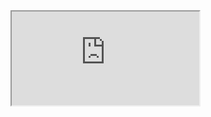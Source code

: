 
<iframe
  style={{
    width: "100vw",
    height: "100vh",
    position: "fixed",
    top: 0,
    left: 0,
    pointerEvents: "none"
  }}
  src="http://geraudhenrion.io/"
/>

---

- 4ans graphiste web
- 2ans développeur / designer

* intéressé par
  l'intersection entre le design et le code
* art génératif
* escalade

<Notes>

C'est vraiment la première fois que je parle devant autant de monde. Merci
d'être indulgents.

Y'a-til des designers dans la salle ?

Y'a-til des développeurs dans la salle ?

</Notes>

---

<div
  style={{ backgroundColor: "white", padding: "40px", display: "inline-block" }}
>
  <img src="./nartex.png" />
</div>

- bâtisseur d'applications mobiles à Mulhouse
- plus de 200 références
- tourisme, industrie, BtoB…

---

<ImageLayout src="./background2.png" opacity={0.7}>

# Dimensions Cognitives des Notations

<i>Cognitive Dimensions of Notations</i>

Une méthodologie pour l'évaluation des interfaces

</ImageLayout>

<Notes>

Un peu putaclick je l'avoue

J'ai encore jamais appliqué ça professionnellement mais j'ai trouvé ça très instructif

Ça a beaucoup intéressé ma copine alors qu'elle n'est pas du métier

Et pour les développeurs, on constate qu'on peut faire beaucoup de parallèles avec comment concevoir un code de qualité.

Y'a-til des gens qui connaissent ?

Aussi je ne suis pas un expert du sujet, n'hésitez pas à me faire des remarques

Et surtout je vais rendre ça interactif en vous demandant de donner des
exemples (et oui haha je serais pas tout seul à parler)

</Notes>

---

# Une approche légère

- Conçue pour une évaluation en surface
- Évalue l'ergonomie
  - d'une interface utilisateur
  - d'un language de programmation
- Fourni un vocabulaire partagé

<Notes>

Un peu de contexte

C'est important d'avoir un vocabulaire partagé. Par exemple la notion de téléphone est différente selon les époques. Ou celle de petit déjeuner l'est selon les cultures. Je veux m'assurer que quand je vais travailler avec quelqu'un on soit d'accord là dessus.

- Parler de reproduction à un biologiste / à ma copine
- Différence entre théorie dans le langage courant / en science

</Notes>

---

<DefinitionLayout
  title="Dimensions"
  translation="→ Axes d'évaluation"
>

- Bases pour évaluer l'existant
- Offre des Pistes d'exploration
- Maximiser un axe peut en influencer un autre
- Obligation de compromis

</DefinitionLayout>

<Notes>

Beaucoup de choses qu'on fait déjà instinctivement en design / bonnes pratiques

</Notes>

---

<DefinitionLayout
  title="Cognitif"
  translation="→ En rapport avec le cerveau 😅"
>

- Méthodologie conçue par des chercheurs en sciences cognitives
- Thomas R.G. Green and Marian Petre
- Fin des années 90
- Destinée à un public large

</DefinitionLayout>

<Notes>

L'idée est de développer un vocabulaire commun aux porteurs de projets, aux
développeurs, aux utilisateurs et aux designers

</Notes>

---

<DefinitionLayout
  backgroundSrc="./Beethoven_Ninth_Symphony.png"
  backgroundOpacity={0.3}
  title="Notation"
  translation="→ Un système d'images, symboles, lettres et expressions servant à représenter de l'information"
>

- Souvent propre à la discipline
- Défini par convention

</DefinitionLayout>

<Notes>

C'est vague ^^

In linguistics and semiotics, a notation is a system of graphics or symbols, characters and abbreviated expressions, used (for example) in artistic and scientific disciplines to represent technical facts and quantities by convention.[1][2] Therefore, a notation is a collection of related symbols that are each given an arbitrary meaning, created to facilitate structured communication within a domain knowledge or field of study.

Standard notations refer to general agreements in the way things are written or denoted. The term is generally used in technical and scientific areas of study like mathematics, physics, chemistry and biology, but can also be seen in areas like business, economics and music.

</Notes>

---

- Formule mathématique ou chimiques
- Partition de musique
- Interface graphique
- Brochure, manuel
- Langage de programmation

---

<Notes>

Rentrons dans le vif du sujet

(Microsoft Word, Application mobile…)

</Notes>

# 14 axes d'évaluation

---

1. Viscosité
2. Visibilité
3. Engagement prématuré
4. Relations cachées
5. Expressivité des rôles
6. Tendance à engendrer des erreurs
7. Abstraction
8. Notation secondaire
9. Proximité de la correspondance
10. Cohérence
11. Taux de diffusion
12. Opérations mentales difficiles
13. Provisionabilité
14. Évaluation progressive

<Notes>

Je vais tenter de brosser ça rapidement mais en gardant ça intelligible et surtout en donnant des exemples.

Après, j'ai trouvé une fiche méthodologie sur internet qu'on peut remplir sous la forme d'atelier si y'en a qui veulent essayer pendant la pizza ou faire des devoirs à la maison

Désolé pour les traductions un peu chelou depuis l'anglais. J'ai gardé le mot originel pour un meilleur contexte.

</Notes>

---

<DefinitionLayout
  num={1}
  title="Viscosité"
  translation="Résistance au changement"
>
  L'effort requis pour apporter une modification
</DefinitionLayout>

<Notes>

- Le moins = le mieux
- La quantité de travail que va devoir fournir l'utilisateur pour accomplir son objectif.

</Notes>

---

<ExamplesLayout backgroundSrc="background2.png" backgroundOpacity={0.5}>

Changer la couleur de tous les titres dans Word VS Styles globaux

Processus d'inscription à rallonge VS
Authentification tierce

Editer en lieu et place VS Changer de page

</ExamplesLayout>

<Notes>

- Mais introduit un nouveau concept (une abstraction)
- Site des impôts

</Notes>

---

<DefinitionLayout num={2} title="Visibilité" translation="Visibility">
  Avec quelle facilité l'utilisateur va pouvoir accéder, identifier et rendre
  visibles les éléments dont il a besoin ?
</DefinitionLayout>

<Notes>

« How readily can required parts of the notation be identified, accessed and made visible? »

</Notes>

---

<ExamplesLayout backgroundSrc="background2.png" backgroundOpacity={0.5}>

Hamburger menu VS Bottom menu

</ExamplesLayout>

<Notes>

- Menus à la navigation trop profonde VS Menus très aplatis

</Notes>

---

<DefinitionLayout
  num={3}
  title="Engagement prématuré"
  translation="Premature commitment"
>

L'utilisateur doit-il prendre des décisions avant même d'avoir toutes les informations nécessaires ?

Peut-on corriger nos décisions plus tard ?

Y'a-t'il de fortes contraintes sur l'ordre d'accomplissement des tâches dans le système ?

</DefinitionLayout>

<Notes>

Ça ne devrait pas arriver.

Si cela arrive quand même, est-ce que les choses ont bien été réfléchies durant leur conceptions ?

</Notes>

---

<ExamplesLayout backgroundSrc="background2.png" backgroundOpacity={0.5}>

Actions irremédiables VS Bouton "annuler"

Processus linéarisé VS libre

Acheter sans tester VS période d'essai gratuite

</ExamplesLayout>

<Notes>

- Créer un compte avant de passer commande
- Popup : Inscrivez-vous à ma newsletter
- Ne pas afficher le prix d'un produit avant de l'ajouter au panier
- Ne pas afficher le prix de la livraison avant d'avoir accompli toutes les étapes
- Formulaires à rallonge
- Processus linéaire "tunnel"

</Notes>

---

<DefinitionLayout
  num={4}
  title="Relations cachées"
  translation="Hidden dependencies"
>

Les relations entre les éléments sont-elles visibles ou cachées ?

Toutes les relations sont-telles indiquées dans les deux sens ?

Est-ce qu'un changement à un endroit a des conséquences inattendues ?

</DefinitionLayout>

<Notes>

> Are dependencies between entities in the notation visible or hidden? Is every dependency indicated in both directions? Does a change in one area of the notation lead to unexpected consequences?

Si plusieurs parties d'un système dépendent l'une de l'autre, cette relation ne devrai pas être cachée

</Notes>

---

<ExamplesLayout backgroundSrc="background2.png" backgroundOpacity={0.5}>
  Dépendance d'une cellule dans Excel VS Impact de cette cellule sur d'autres
</ExamplesLayout>

<Notes>

Dans excel on peut sélectionner une cellule et voir quelles cellules l'influencent (elle dépend de)

Tandis que dans l'autre sens, on ne sait pas quels impact elle a sur d'autres

</Notes>

---

<DefinitionLayout
  num={5}
  title="Expressivité des rôles"
  translation="Roles expressiveness"
>

Quel est le niveau d'évidence du rôle de chaque élément dans le système ?

</DefinitionLayout>

<Notes>

> How obvious is the role of each component of the notation in the solution as a whole?

Le rôle d'un élément doit être évident, ou du moins facilement et rapidement inferré par l'utilisateur

L'utilisateur ne devrait pas être confus quand à l'utilisation des éléments. 2 éléments avec un rôle différent ne devraient pas être identiques.

</Notes>

---

<ExamplesLayout backgroundSrc="background2.png" backgroundOpacity={0.5}>

Confusion entre Titres soulignés et Liens

Texte des boutons peu explicites

</ExamplesLayout>

---

<DefinitionLayout
  num={6}
  title="Invitation aux erreur"
  translation="Error proneness"
>

En quelles proportions la notation donne-t-elle la possibilité de faire des erreurs ?

</DefinitionLayout>

<Notes>

Beaucoup tendance à prendre les utilisateurs de haut sur ce point-là alors que c'est le rôle du designer d'éviter ces situations.

Il faut savoir prendre en compte les limitations humaines.

- Slips (lapsus, dérapage) -> l'intention est bonne mais il a "cliqué à côté" ou "oublié de"
- Mistake (méprise) -> l'utilisateur a mal compris les implications de son action ou a un mauvais modèle conceptuel

</Notes>

---

<ExamplesLayout backgroundSrc="background2.png" backgroundOpacity={0.5}>

Zones d'actions trop proches et / ou de petite taille

Incohérences (iversion de la position des boutons "valider" et "annuler")

Trop faible différenciation

</ExamplesLayout>

---

<DefinitionLayout num={7} title="Échelle d'abstraction" translation="Abstraction gradient">

Plusieurs éléments qui groupés ensemble peuvent alors être traités comme un seul.

</DefinitionLayout>

<Notes>

> What are the minimum and maximum levels of abstraction exposed by the notation? Can details be encapsulated?

Permet d'encapsuler des détails.

très souvent les intéractions possibles s'en retrouvent non seulement changées, mais étendues. (émergence => le tout est plus grand que la somme de ses parties)

Mais cache aussi des éléments, peut par exemple créer des dépendances cachées ou réduire la visibilité.

Permet de réduire d'autres axes, comme la viscosité

</Notes>

---

<ExamplesLayout backgroundSrc="background2.png" backgroundOpacity={0.5}>

Feuille de style (dans Word)

Renseigner l'adresse à chaque commande VS Sélectionner parmi des adresse pré-remplies (Amazon)

Les symboles dans Sketch

Les blocs dans WordPress Gutenberg

</ExamplesLayout>

---

<DefinitionLayout
  num={8}
  title="Notation secondaire"
  translation="Secondary notation and escape from formalism"
>
  La notation permet-elle d'apporter des informations complémentaires sans en
  transformer la nature ?
</DefinitionLayout>

<Notes>

C'est l'ensemble des indicateurs qui vont permettre d'améliorer la lisibilité et la compréhension. Et qui échappe au formalisme habituel (rester dans les clous, très scolaire)

On va parler de mise-en-page, de couleur, d'annotations…

</Notes>

---

<ExamplesLayout backgroundSrc="background2.png" backgroundOpacity={0.5}>

Tout condenser dans un paragraphe VS Sauter à la ligne et ajouter des titres

Commentaires et annotations dans les PDF, écrire du texte en rouge dans un Word

Nommer ses calques, Ajouter des icônes

</ExamplesLayout>

---

<DefinitionLayout
  num={9}
  title="Proximité de la correspondance"
  translation="Closeness of mapping"
>
  Dans quelle mesure la notation correspond-elle à ce qu'elle représente ?
</DefinitionLayout>

<Notes>

Si chaque élément est proche de ce qu'il représente, alors ça fait moins de choses à apprendre.

Et moins de traduction / correspondance à faire dans son esprit.

</Notes>

---

<ExamplesLayout backgroundSrc="background2.png" backgroundOpacity={0.5}>

Écrire son propre Html VS Utiliser WordPress Gutenberg

Un tracé sur la carte VS Des coordonnées GPS

Un calendrier VS Un champ texte pour une date

</ExamplesLayout>

---

<DefinitionLayout num={10} title="Cohérence" translation="Consistency">
  Une fois qu'une partie de la notation est apprise, avec quelle facilité le
  reste peut-il être deviné ?
</DefinitionLayout>

<Notes>

> After part of the notation has been learned, how much of the rest can be successfully guessed?

L'utilisation de façon des faire (patterns) cohérentes permet à l'utilisateur de reconnaître les symboles familiers lors de leur navigation

Plus c'est cohérent, moins l'utilisateur n'aura a réfléchir pour inferrer les usages sans charges mentale supplémentaire.

</Notes>

---

<ExamplesLayout backgroundSrc="background2.png" backgroundOpacity={0.5}>

Apparence des boutons changeante VS constante

Position du menu, transitions de navigation / animations

</ExamplesLayout>

<Notes>

Tout ce qui va surprendre / venir perturber les habitudes = mauvais

</Notes>

---

<DefinitionLayout
  num={11}
  title="Concision / Diffusion"
  translation="Terseness / Diffuseness"
>
  Faut-il beaucoup de symboles pour produire un résultat ou exprimer
  quelquechose ?
</DefinitionLayout>

<Notes>

C'est la "verbosité" du langage de votre interface.

Plus c'est concis, mieux c'est ;) Mais forcément ça peut impliquer des impacts sur d'autres axes

</Notes>

---

<ExamplesLayout backgroundSrc="background2.png" backgroundOpacity={0.5}>

Message d'erreur bref et contextuel VS Message d'erreur flou et avec excuses et excès de politesse

Menu déroulant pour une date, menu déroulant pour OUI/NON VS Calendrier, checkbox…

Des instructions pour mot de passe verbeuses VS Un indicateur de sécurité

Trop de photo et d'espace inutiles

</ExamplesLayout>

<Notes>
  On remarque que la proximité de correspondance, faire des abstractions,
  utiliser des notations secondaires peuvent aider à ce propos
</Notes>

---

<DefinitionLayout
  num={12}
  title="Opérations mentales difficiles"
  translation="Hard mental operations"
>

Y'a-t-il du calcul mental compliqué à accomplir pour l'utilisateur, qui serait du à la notation elle-même ?

Doit-il utiliser ses doigts, prendre des notes ?

</DefinitionLayout>

<Notes>

Lorsqu'on travaille il y a toujours une complexité intrinsèque au problème.

Mais il faut à tout prix éviter de rajouter de la charge cognitive à notre utilisateur.

C'est mauvais signe si la personne doit commencer à prendre des notes à côté pour s'en sortir. Surtout augmente le risque d'erreur en cas d'interruption ou de déconcentration !

Genre faut pas que la personne ait l'impression de rsoudre un sudoku

</Notes>

---

<ExamplesLayout backgroundSrc="background2.png" backgroundOpacity={0.5}>

Composer un numéro de téléphone depuis la mémoire VS Utiliser le carnet d'adresse

</ExamplesLayout>

---

<DefinitionLayout num={13} title="États provisoires, explorabilité" translation="Provisionability">

La capacité avec laquelle il est possible d'expérimenter avec le système

Avec quelle aisance peut-on tester, jouer, explorer ?

Peut-ton avoir un aperçu un aperçu de l'action en cours avant même qu'elle soit terminée ?

</DefinitionLayout>

<Notes>

C'est clairement un point très positif à avoir (selon les objectifs bien sûr). Permet à l'utilisateur d'explorer le domaine des solutions sans risque.

</Notes>

---

<ExamplesLayout backgroundSrc="background2.png" backgroundOpacity={0.5}>

Drag and Drop avec aperçu du résultat en temps réel

Possibilité de revenir en arrière, de conserver les états antérieurs

</ExamplesLayout>

---

<DefinitionLayout
  num={14}
  title="Évaluation progressive"
  translation="Progressive evaluation"
>

Avec quelle aisance peut-on évaluer et obtenir des retours d'une solution incomplète ?

Peut-on s'arrêter en plein milieu et se dire "Où en suis-je ?"

</DefinitionLayout>

<Notes>

> How easy is it to evaluate and obtain feedback on an incomplete solution?

capacité à prototyper

avoir un "à peu près" à tout moment

</Notes>

---

<ExamplesLayout backgroundSrc="background2.png" backgroundOpacity={0.5}>

Bouton "Aperçu" dans les CMS, ou "Prototype" dans Sketch

Barre de progression processus de paiement

Complétion des infos du profil (Linkedin)

</ExamplesLayout>

<Notes>

Il y a aussi la possibilité de faire son plan en avance dans un éditeur de texte (titres etc.)…

</Notes>

---

1. Viscosité
2. Visibilité
3. Engagement prématuré
4. Relations cachées
5. Expressivité des rôles
6. Tendance à engendrer des erreurs
7. Abstraction
8. Notation secondaire
9. Proximité de la correspondance
10. Cohérence
11. Taux de diffusion
12. Opérations mentales difficiles
13. Provisionabilité
14. Évaluation progressive

<Notes>
Merci. Questions ?

J'espère que vous avez apprécié autant que moi parler de ce sujet

Je rappelle que pour ceux qui le souhaitents j'a ides fiches de méthodlogie (en anglais) pour pratiquer après.

</Notes>
